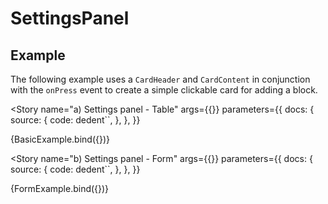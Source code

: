 
<Meta title="PageLayout/SettingsPanel" />

# SettingsPanel

## Example

The following example uses a `CardHeader` and `CardContent` in conjunction with the `onPress` event to create a simple clickable card for adding a block.

<Story
  name="a) Settings panel - Table"
  args={{}}
  parameters={{
    docs: {
      source: {
        code: dedent``,
      },
    },
  }}
>
  {BasicExample.bind({})}
</Story>

<Story
  name="b) Settings panel - Form"
  args={{}}
  parameters={{
    docs: {
      source: {
        code: dedent``,
      },
    },
  }}
>
  {FormExample.bind({})}
</Story>
